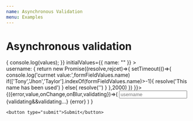 ```yaml
---
name: Asynchronous Validation
menu: Examples
---
```


# Asynchronous validation


<Playground>
  <Form
    onSubmit={(values) => {
      console.log(values);
    }}
    initialValues={{ name: "" }}
  >
    <div>
      <label>username: </label>
      <Field name="name" validator={formFieldValues=>{
          return new Promise((resolve,rejcet)=>{
            setTimeout(()=>{
              console.log('currnet value:',formFieldValues.name)
              if(['Tony','Jhon','Taylor'].indexOf(formFieldValues.name)>-1){
                resolve('This name has been used')
              }
              else{
                resolve('')
              }
            },2000)
          })
        }}>
        {({error,value,onChange,onBlur,validating})=>(
            <span>
              <input 
                placeholder="username" 
                type="text" 
                onChange={onChange} 
                onBlur={onBlur}
              />
              {validating&&<span>validating...</span>}
              <span style={{color:'red'}}>{error}</span>
            </span>
          )
        }
      </Field>
    </div>

    <button type="submit">Submit</button>

  </Form>
</Playground>
